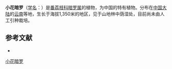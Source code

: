 {{Speciesbox
| name = 小花暗罗
| status = 
| status_system = 
| image =
| genus = Polyalthia
| species = florulenta
| authority = C. Y. Wu ex P. T. Li
}}

'''小花暗罗'''（[[学名|学名]]：{{lang|la|''Polyalthia florulenta''}}）是[[番荔枝科|番荔枝科]][[暗罗属|暗罗属]]的植物，为中国的特有植物。分布在[[中国大陆|中国大陆]]的[[云南|云南]]等地，生长于海拔1,350米的地区，见于山地林中荫湿处，目前尚未由人工引种栽培。

== 参考文献 ==
<div class="references-small">
* {{cite web| url =http://www.bioinfo.cn/db05/KmzwSpecies.php?action=view&id=279| title =小花暗罗| work =《中国高等植物数据库全库》| publisher =中国科学院微生物研究所| author =昆明植物研究所| accessdate =2009-02-21| deadurl =yes| archiveurl =https://web.archive.org/web/20160305045455/http://www.bioinfo.cn/db05/KmzwSpecies.php?action=view&id=279| archivedate =2016-03-05}}
</div>
{{Taxonbar|from=Q10960169}}

[[Category:暗罗属|小花暗罗]]


{{植物小作品}}